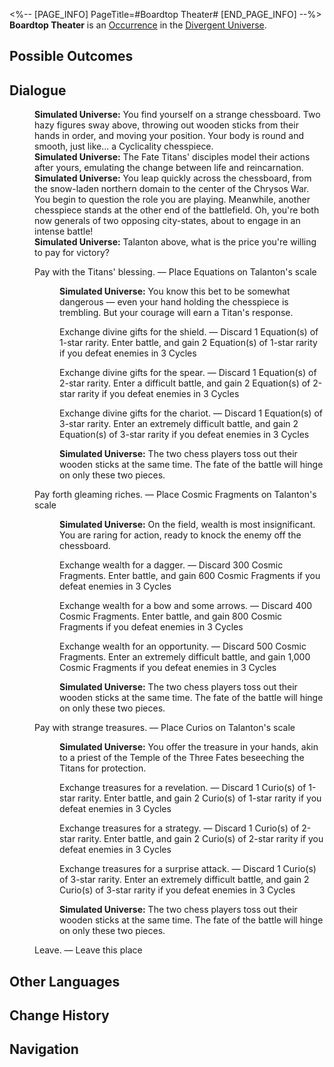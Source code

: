 <%-- [PAGE_INFO]
PageTitle=#Boardtop Theater#
[END_PAGE_INFO] --%>
{{Stub}}
{{Simulated Universe Event Infobox
|id            = 26101
|title         = 
|image         = <!--TBA: SpriteOutput/Rogue/RandomEvent/PicRogueEvent_31.png-->
|domains_su    = 
|domains_swarm = 
|domains_gng   = 
|domains_du    = Unknown
|domains_und   = 
|requirements  = 
|prev          = 
|next          = 
|characters    = 
|factions      = 
|order         = 
|order_du      = 147
}}
'''Boardtop Theater''' is an [[Divergent Universe/Occurrence|Occurrence]] in the [[Divergent Universe]].

==Possible Outcomes==
{{Possible Outcomes
|choice_1 = Pay with the Titans' blessing.
|result_1 = Place Equations on Talanton's scale

|choice_2 = Pay forth gleaming riches.
|result_2 = Place Cosmic Fragments on Talanton's scale

|choice_3 = Pay with strange treasures.
|result_3 = Place Curios on Talanton's scale

|choice_4 = Exchange divine gifts for the shield.
|result_4 = Discard 1 Equation(s) of 1-star rarity. Enter battle, and gain 2 Equation(s) of 1-star rarity if you defeat enemies in 3 Cycles

|choice_5 = Exchange divine gifts for the spear.
|result_5 = Discard 1 Equation(s) of 2-star rarity. Enter a difficult battle, and gain 2 Equation(s) of 2-star rarity if you defeat enemies in 3 Cycles

|choice_6 = Exchange divine gifts for the chariot.
|result_6 = Discard 1 Equation(s) of 3-star rarity. Enter an extremely difficult battle, and gain 2 Equation(s) of 3-star rarity if you defeat enemies in 3 Cycles

|choice_7 = Exchange wealth for a dagger.
|result_7 = Discard 300 Cosmic Fragments. Enter battle, and gain 600 Cosmic Fragments if you defeat enemies in 3 Cycles

|choice_8 = Exchange wealth for a bow and some arrows.
|result_8 = Discard 400 Cosmic Fragments. Enter battle, and gain 800 Cosmic Fragments if you defeat enemies in 3 Cycles

|choice_9 = Exchange wealth for an opportunity.
|result_9 = Discard 500 Cosmic Fragments. Enter an extremely difficult battle, and gain 1,000 Cosmic Fragments if you defeat enemies in 3 Cycles

|choice_10 = Exchange treasures for a revelation.
|result_10 = Discard 1 Curio(s) of 1-star rarity. Enter battle, and gain 2 Curio(s) of 1-star rarity if you defeat enemies in 3 Cycles

|choice_11 = Exchange treasures for a strategy.
|result_11 = Discard 1 Curio(s) of 2-star rarity. Enter battle, and gain 2 Curio(s) of 2-star rarity if you defeat enemies in 3 Cycles

|choice_12 = Exchange treasures for a surprise attack.
|result_12 = Discard 1 Curio(s) of 3-star rarity. Enter an extremely difficult battle, and gain 2 Curio(s) of 3-star rarity if you defeat enemies in 3 Cycles

|choice_13 = Leave.
|result_13 = Leave this place

}}
<!--
==Gameplay Notes==
* 
-->
==Dialogue==
{{Dialogue Start}}
:'''Simulated Universe:''' You find yourself on a strange chessboard. Two hazy figures sway above, throwing out wooden sticks from their hands in order, and moving your position. Your body is round and smooth, just like... a Cyclicality chesspiece.
:'''Simulated Universe:''' The Fate Titans' disciples model their actions after yours, emulating the change between life and reincarnation.
:'''Simulated Universe:''' You leap quickly across the chessboard, from the snow-laden northern domain to the center of the Chrysos War. You begin to question the role you are playing. Meanwhile, another chesspiece stands at the other end of the battlefield. Oh, you're both now generals of two opposing city-states, about to engage in an intense battle!
:'''Simulated Universe:''' Talanton above, what is the price you're willing to pay for victory?
:{{DIcon|Star}} Pay with the Titans' blessing. &mdash; Place Equations on Talanton's scale
::'''Simulated Universe:''' You know this bet to be somewhat dangerous &mdash; even your hand holding the chesspiece is trembling. But your courage will earn a Titan's response.
::{{DIcon|Star}} Exchange divine gifts for the shield. &mdash; Discard 1 Equation(s) of 1-star rarity. Enter battle, and gain 2 Equation(s) of 1-star rarity if you defeat enemies in 3 Cycles
::{{DIcon|Star}} Exchange divine gifts for the spear. &mdash; Discard 1 Equation(s) of 2-star rarity. Enter a difficult battle, and gain 2 Equation(s) of 2-star rarity if you defeat enemies in 3 Cycles
::{{DIcon|Star}} Exchange divine gifts for the chariot. &mdash; Discard 1 Equation(s) of 3-star rarity. Enter an extremely difficult battle, and gain 2 Equation(s) of 3-star rarity if you defeat enemies in 3 Cycles
::'''Simulated Universe:''' The two chess players toss out their wooden sticks at the same time. The fate of the battle will hinge on only these two pieces.
:{{DIcon|Star}} Pay forth gleaming riches. &mdash; Place Cosmic Fragments on Talanton's scale
::'''Simulated Universe:''' On the field, wealth is most insignificant. You are raring for action, ready to knock the enemy off the chessboard.
::{{DIcon|Star}} Exchange wealth for a dagger. &mdash; Discard 300 Cosmic Fragments. Enter battle, and gain 600 Cosmic Fragments if you defeat enemies in 3 Cycles
::{{DIcon|Star}} Exchange wealth for a bow and some arrows. &mdash; Discard 400 Cosmic Fragments. Enter battle, and gain 800 Cosmic Fragments if you defeat enemies in 3 Cycles
::{{DIcon|Star}} Exchange wealth for an opportunity. &mdash; Discard 500 Cosmic Fragments. Enter an extremely difficult battle, and gain 1,000 Cosmic Fragments if you defeat enemies in 3 Cycles
::'''Simulated Universe:''' The two chess players toss out their wooden sticks at the same time. The fate of the battle will hinge on only these two pieces.
:{{DIcon|Star}} Pay with strange treasures. &mdash; Place Curios on Talanton's scale
::'''Simulated Universe:''' You offer the treasure in your hands, akin to a priest of the Temple of the Three Fates beseeching the Titans for protection.
::{{DIcon|Star}} Exchange treasures for a revelation. &mdash; Discard 1 Curio(s) of 1-star rarity. Enter battle, and gain 2 Curio(s) of 1-star rarity if you defeat enemies in 3 Cycles
::{{DIcon|Star}} Exchange treasures for a strategy. &mdash; Discard 1 Curio(s) of 2-star rarity. Enter battle, and gain 2 Curio(s) of 2-star rarity if you defeat enemies in 3 Cycles
::{{DIcon|Star}} Exchange treasures for a surprise attack. &mdash; Discard 1 Curio(s) of 3-star rarity. Enter an extremely difficult battle, and gain 2 Curio(s) of 3-star rarity if you defeat enemies in 3 Cycles
::'''Simulated Universe:''' The two chess players toss out their wooden sticks at the same time. The fate of the battle will hinge on only these two pieces.
:{{DIcon|Star}} Leave. &mdash; Leave this place
{{Dialogue End}}

==Other Languages==
{{Other Languages
|en   = Boardtop Theater
|zhs  = 棋中戏
|zht  = 棋中戲
|ja   = 盤上劇
|ko   = 대국 속 연희
|es   = Juego de tablero
|fr   = Jeu dans le jeu
|ru   = Театр в шахматах
|th   = เกมเดินหมาก
|vi   = Vở Kịch Trong Ván Cờ
|de   = Schachoper
|id   = Teater Papan Atas
|pt   = Teatro de Tabuleiro
}}

==Change History==
{{Change History|3.1}}

==Navigation==
{{Occurrence Navbox}}